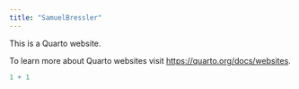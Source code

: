 ```yaml
---
title: "SamuelBressler"
---
```


This is a Quarto website.

To learn more about Quarto websites visit <https://quarto.org/docs/websites>.

```r
1 + 1
```
